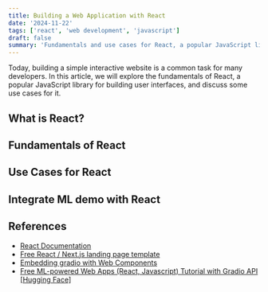 ```yaml
---
title: Building a Web Application with React
date: '2024-11-22'
tags: ['react', 'web development', 'javascript']
draft: false
summary: 'Fundamentals and use cases for React, a popular JavaScript library for building user interfaces.'
---
```

Today, building a simple interactive website is a common task for many developers. In this article, we will explore the fundamentals of React, a popular JavaScript library for building user interfaces, and discuss some use cases for it.

## What is React?

## Fundamentals of React

## Use Cases for React

## Integrate ML demo with React

## References
- [React Documentation](https://react.dev/learn)
- [Free React / Next.js landing page template](https://github.com/cruip/open-react-template?tab=readme-ov-file)
- [Embedding gradio with Web Components](https://www.gradio.app/guides/sharing-your-app#embedding-with-web-components)
- [Free ML-powered Web Apps (React, Javascript) Tutorial with Gradio API [Hugging Face]](https://www.youtube.com/watch?v=3IPttgpUWHg)